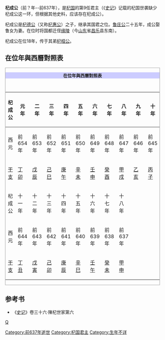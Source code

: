 '''杞成公'''（前？年--前637年），是[[杞国|杞国]]的第9任君主（《[[史记|史记]]》记载的杞国世袭缺少杞成公这一环，但根据其他史料，应该存在杞成公）。

杞成公是[[杞德公|杞德公]]（又称[[杞惠公|杞惠公]]）之子，继承其国君之位。[[鲁庄公|鲁庄公]]二十五年，成公娶鲁女为妻。在位时将国都迁侄[[缘陵|缘陵]]（今[[山东|山东]]省[[昌乐|昌乐]]县东南）。

杞成公在位18年，传于其弟[[杞桓公|杞桓公]]。

== 在位年與西曆對照表 ==
<div class="NavFrame" style="clear: both; border: 1px solid #999; margin: 0.5em auto;">
<div class="NavHead" style="background-color: #CCCCFF; font-size: 100%; border-left: 3em soli; text-align: center; font-weight: bold;">在位年與西曆對照表
</div>
<div class="NavContent" style="padding: 1em 0 0 0; font-size: 100%; text-align: center;">
{| class="wikitable" style="text-align:center;"
|-
!杞成公||元年||二年||三年||四年||五年||六年||七年||八年||九年||十年
|-
!西元
|前654年||前653年||前652年||前651年||前650年||前649年||前648年||前647年||前646年||前645年
|-
![[干支|干支]]
|[[丁卯|丁卯]]||[[戊辰|戊辰]]||[[己巳|己巳]]||[[庚午|庚午]]||[[辛未|辛未]]||[[壬申|壬申]]||[[癸酉|癸酉]]||[[甲戌|甲戌]]||[[乙亥|乙亥]]||[[丙子|丙子]]
|-
!杞成公||十一年||十二年||十三年||十四年||十五年||十六年||十七年||十八年
|colspan="2" rowspan="3"|
|-
!西元
|前644年||前643年||前642年||前641年||前640年||前639年||前638年||前637年
|-
![[干支|干支]]
|[[丁丑|丁丑]]||[[戊寅|戊寅]]||[[己卯|己卯]]||[[庚辰|庚辰]]||[[辛巳|辛巳]]||[[壬午|壬午]]||[[癸未|癸未]]||[[甲申|甲申]]
|}

</div></div>

==参考书==
* 《[[史记|史记]]》卷三十六·陳杞世家第六

{{中国皇帝|父 [[杞德公|杞德公]] |弟 [[杞桓公|杞桓公]]|[[杞国|杞国君主]]|前654年－前637年}}
{{杞国君主}}
[[Category:前637年逝世|Category:前637年逝世]]
[[Category:杞国君主|Category:杞国君主]]
[[category:春秋人|Q]]
[[Category:生年不详|Category:生年不详]]